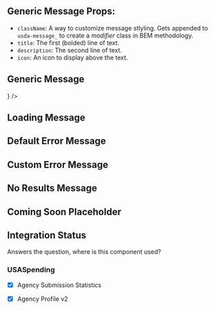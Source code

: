 
<Meta
    title="Messages"
    component={GenericMessage}
/>

## Generic Message Props:
 - `className`: A way to customize message stlyling. Gets appended to `usda-message_` to create a _modifier_ class in BEM methodology.
 - `title`: The first (bolded) line of text.
 - `description`: The second line of text.
 - `icon`: An icon to display above the text.

## Generic Message
<Preview>
    <Story name='Generic Message'>
        <GenericMessage
            className="your-class"
            title="Your title"
            description="Custom description here."
            icon={<FontAwesomeIcon icon="pencil-alt" />} />
    </Story>
</Preview>

<Props of={GenericMessage} />

## Loading Message
<Preview>
    <Story name='Loading Message'>
        <LoadingMessage />
    </Story>
</Preview>

## Default Error Message
<Preview>
    <Story name='Error Message'>
        <ErrorMessage />
    </Story>
</Preview>

<Props of={ErrorMessage} />

## Custom Error Message
<Preview>
    <Story name='Custom Error Message'>
        <ErrorMessage title="Your title" description="Custom error message here." />
    </Story>
</Preview>

## No Results Message
<Preview>
    <Story name='No Results Message'>
        <NoResultsMessage />
    </Story>
</Preview>

## Coming Soon Placeholder
<Preview>
    <Story name="Coming Soon Placeholder">
        <ComingSoon />
    </Story>
</Preview>

## Integration Status
Answers the question, where is this component used?

### USASpending
- [x] Agency Submission Statistics
- [x] Agency Profile v2

